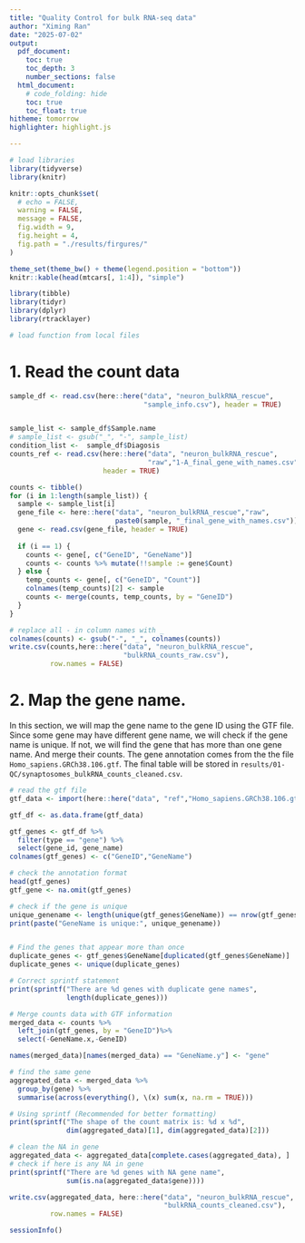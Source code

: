 ```yaml
---
title: "Quality Control for bulk RNA-seq data"
author: "Ximing Ran"
date: "2025-07-02"
output:
  pdf_document:
    toc: true
    toc_depth: 3
    number_sections: false
  html_document:
    # code_folding: hide
    toc: true
    toc_float: true
hitheme: tomorrow
highlighter: highlight.js

---
```


```r
# load libraries
library(tidyverse)
library(knitr)

knitr::opts_chunk$set(
  # echo = FALSE,
  warning = FALSE,
  message = FALSE,
  fig.width = 9,
  fig.height = 4,
  fig.path = "./results/firgures/"
)

theme_set(theme_bw() + theme(legend.position = "bottom"))
knitr::kable(head(mtcars[, 1:4]), "simple")
```

\newpage
```r
library(tibble)
library(tidyr)
library(dplyr)
library(rtracklayer)
```



```r
# load function from local files

```


# 1. Read the count data     

```r
sample_df <- read.csv(here::here("data", "neuron_bulkRNA_rescue", 
                                 "sample_info.csv"), header = TRUE)


sample_list <- sample_df$Sample.name
# sample_list <- gsub("_", "-", sample_list)
condition_list <-  sample_df$Diagosis
counts_ref <- read.csv(here::here("data", "neuron_bulkRNA_rescue",
                                  "raw","1-A_final_gene_with_names.csv"), 
                       header = TRUE)

counts <- tibble()
for (i in 1:length(sample_list)) {
  sample <- sample_list[i]
  gene_file <- here::here("data", "neuron_bulkRNA_rescue","raw",
                          paste0(sample, "_final_gene_with_names.csv"))
  gene <- read.csv(gene_file, header = TRUE)
  
  if (i == 1) {
    counts <- gene[, c("GeneID", "GeneName")]
    counts <- counts %>% mutate(!!sample := gene$Count)
  } else {
    temp_counts <- gene[, c("GeneID", "Count")]
    colnames(temp_counts)[2] <- sample
    counts <- merge(counts, temp_counts, by = "GeneID")
  }
}

# replace all - in column names with _
colnames(counts) <- gsub("-", "_", colnames(counts))
write.csv(counts,here::here("data", "neuron_bulkRNA_rescue", 
                            "bulkRNA_counts_raw.csv"),
          row.names = FALSE)
```




# 2. Map the gene name.    

In this section, we will map the gene name to the gene ID using the GTF file. Since some gene may have different gene name, we will check if the gene name is unique. If not, we will find the gene that has more than one gene name. And merge their counts. The gene annotation comes from the the file `Homo_sapiens.GRCh38.106.gtf`. The final table will be stored in `results/01-QC/synaptosomes_bulkRNA_counts_cleaned.csv`. 


```r

# read the gtf file
gtf_data <- import(here::here("data", "ref","Homo_sapiens.GRCh38.106.gtf"))

gtf_df <- as.data.frame(gtf_data)

gtf_genes <- gtf_df %>% 
  filter(type == "gene") %>% 
  select(gene_id, gene_name) 
colnames(gtf_genes) <- c("GeneID","GeneName")

# check the annotation format
head(gtf_genes)
gtf_gene <- na.omit(gtf_genes)

# check if the gene is unique
unique_genename <- length(unique(gtf_genes$GeneName)) == nrow(gtf_genes)
print(paste("GeneName is unique:", unique_genename))


# Find the genes that appear more than once
duplicate_genes <- gtf_genes$GeneName[duplicated(gtf_genes$GeneName)]
duplicate_genes <- unique(duplicate_genes)

# Correct sprintf statement
print(sprintf("There are %d genes with duplicate gene names", 
              length(duplicate_genes)))

# Merge counts data with GTF information
merged_data <- counts %>% 
  left_join(gtf_genes, by = "GeneID")%>%
  select(-GeneName.x,-GeneID)

names(merged_data)[names(merged_data) == "GeneName.y"] <- "gene"

# find the same gene
aggregated_data <- merged_data %>%
  group_by(gene) %>%
  summarise(across(everything(), \(x) sum(x, na.rm = TRUE)))

# Using sprintf (Recommended for better formatting)
print(sprintf("The shape of the count matrix is: %d x %d", 
              dim(aggregated_data)[1], dim(aggregated_data)[2]))

# clean the NA in gene
aggregated_data <- aggregated_data[complete.cases(aggregated_data), ]
# check if here is any NA in gene
print(sprintf("There are %d genes with NA gene name", 
              sum(is.na(aggregated_data$gene))))

write.csv(aggregated_data, here::here("data", "neuron_bulkRNA_rescue", 
                                      "bulkRNA_counts_cleaned.csv"), 
          row.names = FALSE)
```


<!-- # 3. make gene refernce  -->
<!-- ALso, we will make a reference table for the gene length. The reference table will be stored in `gene_lengths.csv`.  -->


<!-- ```{r make_ref_for_gene} -->
<!-- # Filter for rows with gene information only -->
<!-- genes_df <- gtf_df %>% -->
<!--   filter(type == "gene") %>% -->
<!--   select(seqnames, start, end, gene_id, gene_name) -->


<!-- genes_df <- genes_df %>% -->
<!--   mutate(gene_length = end - start + 1) %>% -->
<!--   select(gene_id, gene_name, gene_length) -->

<!-- # Save to CSV -->
<!-- write.csv(genes_df,here::here("data", "ref", "gene_lengths.csv"),  -->
<!--           row.names = FALSE) -->

<!-- ``` -->


\newpage
```r
sessionInfo()
```

